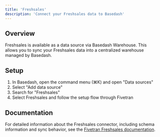 ```yaml
---
title: 'Freshsales'
description: 'Connect your Freshsales data to Basedash'
---
```


## Overview

Freshsales is available as a data source via Basedash Warehouse. This allows you to sync your Freshsales data into a centralized warehouse managed by Basedash.

## Setup

1. In Basedash, open the command menu (⌘K) and open "Data sources"
2. Select "Add data source"
3. Search for "Freshsales"
4. Select Freshsales and follow the setup flow through Fivetran

## Documentation

For detailed information about the Freshsales connector, including schema information and sync behavior, see the [Fivetran Freshsales documentation](https://fivetran.com/docs/connectors/applications/freshsales).
